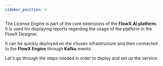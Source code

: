 ```yaml
---
sidebar_position: 4
---
```


The License Engine is part of the core extensions of the **FlowX.AI platform**. It is used for displaying reports regarding the usage of the platform in the FlowX Designer.

It can be quickly deployed on the chosen infrastructure and then connected to the **FlowX Engine** through **Kafka** events.

Let's go through the steps needed in order to deploy and set up the service:


<Card title="License engine setup" href="../../../setup-guides/license-engine-setup">
</Card>

